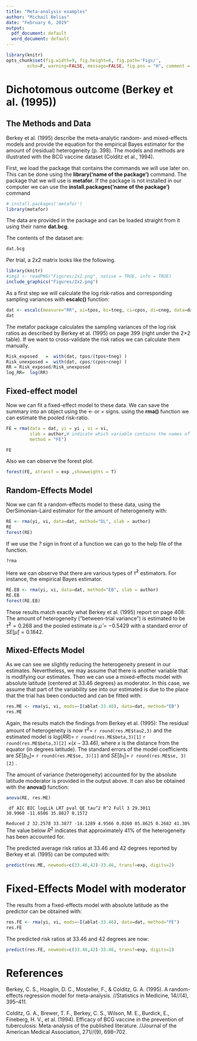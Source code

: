 ```yaml
---
title: "Meta-analysis examples"
author: "Michail Belias"
date: "February 6, 2019"
output:
  pdf_document: default
  word_document: default
---
```


```r
library(knitr)
opts_chunk$set(fig.width=9, fig.height=6, fig.path='Figs/',
        echo=F, warning=FALSE, message=FALSE, fig.pos = "H", comment = "")

```

# Dichotomous outcome (Berkey et al. (1995))

## The Methods and Data 

Berkey et al. (1995) describe the meta-analytic random- and mixed-effects models and provide the equation for the empirical Bayes estimator for the amount of (residual) heterogeneity (p. 398). The models and methods are illustrated with the BCG vaccine dataset (Colditz et al., 1994). 



First, we load the package that contains the commands we will use later on. This can be done using the **library('name of the package')** command. The package that we will use is **metafor**. If the package is not installed in our computer we can use the **install.packages('name of the package')** command 

```r
# install.packages('metafor')
library(metafor)
```
The data are provided in the package and can be loaded straight from it using their name **dat.bcg**.

The contents of the dataset are: 
```r
dat.bcg
```

Per trial, a 2x2 matrix looks like the following. 
```r
library(knitr)
#img1 <- readPNG("Figures/2x2.png", native = TRUE, info = TRUE)
include_graphics("Figures/2x2.png")
```

As a first step we will calculate the log risk-ratios and corresponding sampling variances with **escalc()** function:
```r
dat <- escalc(measure="RR", ai=tpos, bi=tneg, ci=cpos, di=cneg, data=dat.bcg)
dat
```

The metafor package calculates the sampling variances of the log risk ratios as described by Berkey et al. (1995) on page 399 (right under the 2×2 table). If we want to cross-validate the risk ratios we can calculate them manually. 

```r
Risk_exposed   =  with(dat, tpos/(tpos+tneg) )
Risk_unexposed =  with(dat, cpos/(cpos+cneg) )
RR = Risk_exposed/Risk_unexposed
log_RR=  log(RR)
```

## Fixed-effect model
Now we can fit a fixed-effect model to these data. We can save the summary into an object using the <- or = signs. using the **rma()** function we can estimate the pooled risk-ratio.

```r
FE = rma(data = dat, yi = yi , vi = vi, 
         slab = author,# indicate which variable contains the names of the trials 
         method = "FE")

FE

```

Also we can observe the forest plot.

```r
forest(FE, atransf = exp ,showweights = T)
```



## Random-Effects Model

Now we can fit a random-effects model to these data, using the DerSimonian-Laird estimator  for the amount of heterogeneity with:

```r
RE <- rma(yi, vi, data=dat, method="DL", slab = author)
RE
forest(RE)
```


If we use the *?* sign in front of a function we can go to the help file of the function. 

```r
?rma
```

Here we can observe that there are various types of $\hat{\tau}^2$ estimators. For instance, the empirical Bayes estimator. 

```r
RE.EB <- rma(yi, vi, data=dat, method="EB", slab = author)
RE.EB
forest(RE.EB)
```

These results match exactly what Berkey et al. (1995) report on page 408: The amount of heterogeneity ("between-trial variance") is estimated to be $\hat{\tau}^2 = 0.268$ and the pooled estimate is $\hat{\mu} = -0.5429$ with a standard error of $SE[\hat{\mu}] = 0.1842$.


## Mixed-Effects Model

As we can see we slightly reducing the heterogeneity present in our estimates. Nevertheless, we may assume that there is another variable that is modifying our estimates. Then we can use a mixed-effects model with absolute latitude (centered at 33.46 degrees) as moderator. 
In this case, we assume that part of the variability see into our estimated is due to the place that the trial has been conducted and can be fitted with:

```r
res.ME <- rma(yi, vi, mods=~I(ablat-33.46), data=dat, method="EB")
res.ME
```


Again, the results match the findings from Berkey et al. (1995): The residual amount of heterogeneity is now $\hat{\tau}^2 =$ `r round(res.ME$tau2,3)` and the estimated model is $log(RR) =$ `r round(res.ME$beta,3)[1]` `r round(res.ME$beta,3)[2]` $\times (x - 33.46)$, where $x$ is the distance from the equator (in degrees latitude). The standard errors of the model coefficients are $SE[b_0] =$ `r round(res.ME$se, 3)[1]` and $SE[b_1] =$ `r round(res.ME$se, 3)[2]` .

The amount of variance (heterogeneity) accounted for by the absolute latitude moderator is provided in the output above. It can also be obtained with the **anova()** function:

```r

anova(RE, res.ME)

```

<code output>
        df     AIC     BIC   logLik    LRT   pval      QE  tau^2    R^2
Full     3 29.3011 30.9960 -11.6506               35.8827 0.1572       
Reduced  2 32.2578 33.3877 -14.1289 4.9566 0.0260 85.8625 0.2682 41.38%
</code>
The value below $R^2$ indicates that approximately 41% of the heterogeneity has been accounted for.

The predicted average risk ratios at 33.46 and 42 degrees reported by Berkey et al. (1995) can be computed with:

```r
predict(res.ME, newmods=c(33.46,42)-33.46, transf=exp, digits=2)
```




# Fixed-Effects Model with moderator

The results from a fixed-effects model with absolute latitude as the predictor can be obtained with:

```r
res.FE <- rma(yi, vi, mods=~I(ablat-33.46), data=dat, method="FE")
res.FE
```


The predicted risk ratios at 33.46 and 42 degrees are now:
```r
predict(res.FE, newmods=c(33.46,42)-33.46, transf=exp, digits=2)
```



# References 

Berkey, C. S., Hoaglin, D. C., Mosteller, F., & Colditz, G. A. (1995). A random-effects regression model for meta-analysis. //Statistics in Medicine, 14//(4), 395--411.

Colditz, G. A., Brewer, T. F., Berkey, C. S., Wilson, M. E., Burdick, E., Fineberg, H. V., et al. (1994). Efficacy of BCG vaccine in the prevention of tuberculosis: Meta-analysis of the published literature. //Journal of the American Medical Association, 271//(9), 698--702.
